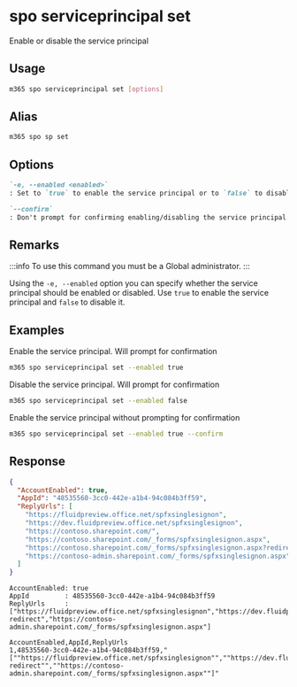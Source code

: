 
# spo serviceprincipal set

Enable or disable the service principal

## Usage

```sh
m365 spo serviceprincipal set [options]
```

## Alias

```sh
m365 spo sp set
```

## Options

```md defintion-list
`-e, --enabled <enabled>`
: Set to `true` to enable the service principal or to `false` to disable it. Valid values are `true`, `false`.

`--confirm`
: Don't prompt for confirming enabling/disabling the service principal.
```

<Global />

## Remarks

:::info
To use this command you must be a Global administrator.
:::

Using the `-e, --enabled` option you can specify whether the service principal should be enabled or disabled. Use `true` to enable the service principal and `false` to disable it.

## Examples

Enable the service principal. Will prompt for confirmation

```sh
m365 spo serviceprincipal set --enabled true
```

Disable the service principal. Will prompt for confirmation

```sh
m365 spo serviceprincipal set --enabled false
```

Enable the service principal without prompting for confirmation

```sh
m365 spo serviceprincipal set --enabled true --confirm
```

## Response

<Tabs>
  <TabItem value="JSON">

  ```json
  {
    "AccountEnabled": true,
    "AppId": "48535560-3cc0-442e-a1b4-94c084b3ff59",
    "ReplyUrls": [
      "https://fluidpreview.office.net/spfxsinglesignon",
      "https://dev.fluidpreview.office.net/spfxsinglesignon",
      "https://contoso.sharepoint.com/",
      "https://contoso.sharepoint.com/_forms/spfxsinglesignon.aspx",
      "https://contoso.sharepoint.com/_forms/spfxsinglesignon.aspx?redirect",
      "https://contoso-admin.sharepoint.com/_forms/spfxsinglesignon.aspx"
    ]
  }
  ```

  </TabItem>
  <TabItem value="Text">

  ```text
  AccountEnabled: true
  AppId         : 48535560-3cc0-442e-a1b4-94c084b3ff59
  ReplyUrls     : ["https://fluidpreview.office.net/spfxsinglesignon","https://dev.fluidpreview.office.net/spfxsinglesignon","https://contoso.sharepoint.com/","https://contoso.sharepoint.com/_forms/spfxsinglesignon.aspx","https://contoso.sharepoint.com/_forms/spfxsinglesignon.aspx?redirect","https://contoso-admin.sharepoint.com/_forms/spfxsinglesignon.aspx"]
  ```

  </TabItem>
  <TabItem value="CSV">

  ```csv
  AccountEnabled,AppId,ReplyUrls
  1,48535560-3cc0-442e-a1b4-94c084b3ff59,"[""https://fluidpreview.office.net/spfxsinglesignon"",""https://dev.fluidpreview.office.net/spfxsinglesignon"",""https://contoso.sharepoint.com/"",""https://contoso.sharepoint.com/_forms/spfxsinglesignon.aspx"",""https://contoso.sharepoint.com/_forms/spfxsinglesignon.aspx?redirect"",""https://contoso-admin.sharepoint.com/_forms/spfxsinglesignon.aspx""]"
  ```

  </TabItem>
</Tabs>

